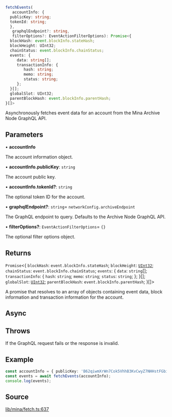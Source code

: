 ```ts
fetchEvents(
   accountInfo: {
  publicKey: string;
  tokenId: string;
  }, 
   graphqlEndpoint?: string, 
   filterOptions?: EventActionFilterOptions): Promise<{
  blockHash: event.blockInfo.stateHash;
  blockHeight: UInt32;
  chainStatus: event.blockInfo.chainStatus;
  events: {
     data: string[];
     transactionInfo: {
        hash: string;
        memo: string;
        status: string;
     };
  }[];
  globalSlot: UInt32;
  parentBlockHash: event.blockInfo.parentHash;
}[]>
```

Asynchronously fetches event data for an account from the Mina Archive Node GraphQL API.

## Parameters

• **accountInfo**

The account information object.

• **accountInfo\.publicKey**: `string`

The account public key.

• **accountInfo\.tokenId?**: `string`

The optional token ID for the account.

• **graphqlEndpoint?**: `string`= `networkConfig.archiveEndpoint`

The GraphQL endpoint to query. Defaults to the Archive Node GraphQL API.

• **filterOptions?**: `EventActionFilterOptions`= `{}`

The optional filter options object.

## Returns

`Promise`\<\{
  `blockHash`: `event.blockInfo.stateHash`;
  `blockHeight`: [`UInt32`](../classes/UInt32.mdx);
  `chainStatus`: `event.blockInfo.chainStatus`;
  `events`: \{
     `data`: `string`[];
     `transactionInfo`: \{
        `hash`: `string`;
        `memo`: `string`;
        `status`: `string`;
     };
  }[];
  `globalSlot`: [`UInt32`](../classes/UInt32.mdx);
  `parentBlockHash`: `event.blockInfo.parentHash`;
  }[]\>

A promise that resolves to an array of objects containing event data, block information and transaction information for the account.

## Async

## Throws

If the GraphQL request fails or the response is invalid.

## Example

```ts
const accountInfo = { publicKey: 'B62qiwmXrWn7Cok5VhhB3KvCwyZ7NHHstFGbiU5n7m8s2RqqNW1p1wF' };
const events = await fetchEvents(accountInfo);
console.log(events);
```

## Source

[lib/mina/fetch.ts:637](https://github.com/o1-labs/o1js/blob/main/src/lib/mina/fetch.ts#L637)
